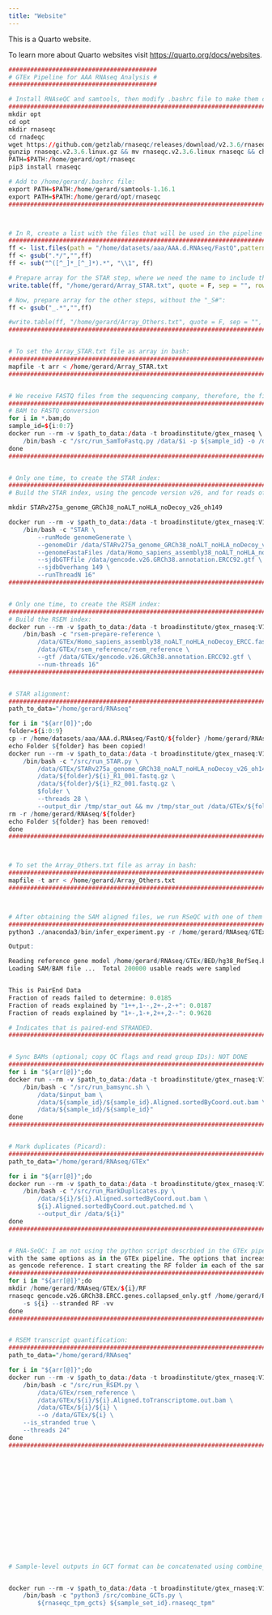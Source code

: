 ```yaml
---
title: "Website"
---
```


This is a Quarto website.

To learn more about Quarto websites visit <https://quarto.org/docs/websites>.

```r
#########################################
# GTEx Pipeline for AAA RNAseq Analysis #
#########################################

# Install RNAseQC and samtools, then modify .bashrc file to make them callable from anywhere:
#######################################################################################################################################################################
mkdir opt
cd opt
mkdir rnaseqc
cd rnadeqc
wget https://github.com/getzlab/rnaseqc/releases/download/v2.3.6/rnaseqc.v2.3.6.linux.gz
gunzip rnaseqc.v2.3.6.linux.gz && mv rnaseqc.v2.3.6.linux rnaseqc && chmod 775 rnaseqc
PATH=$PATH:/home/gerard/opt/rnaseqc
pip3 install rnaseqc

# Add to /home/gerard/.bashrc file:
export PATH=$PATH:/home/gerard/samtools-1.16.1
export PATH=$PATH:/home/gerard/opt/rnaseqc
#######################################################################################################################################################################



# In R, create a list with the files that will be used in the pipeline steps:
#######################################################################################################################################################################
ff <- list.files(path = "/home/datasets/aaa/AAA.d.RNAseq/FastQ",pattern = "*R1_001.fastq.gz", recursive = "TRUE", full.names = F)
ff <- gsub(".*/","",ff)
ff <- sub("^([^_]*_[^_]*).*", "\\1", ff)

# Prepare array for the STAR step, where we need the name to include the "_S#":
write.table(ff, "/home/gerard/Array_STAR.txt", quote = F, sep = "", row.names = F, col.names = F)

# Now, prepare array for the other steps, without the "_S#":
ff <- gsub("_.*","",ff)

#write.table(ff, "/home/gerard/Array_Others.txt", quote = F, sep = "", row.names = F, col.names = F)
#######################################################################################################################################################################


# To set the Array_STAR.txt file as array in bash:
#######################################################################################################################################################################
mapfile -t arr < /home/gerard/Array_STAR.txt
#######################################################################################################################################################################


# We receive FASTQ files from the sequencing company, therefore, the first step in the GTEx pipeline is not required.
#######################################################################################################################################################################
# BAM to FASTQ conversion
for i in *.bam;do
sample_id=${i:0:7}
docker run --rm -v $path_to_data:/data -t broadinstitute/gtex_rnaseq \
    /bin/bash -c "/src/run_SamToFastq.py /data/$i -p ${sample_id} -o /data"
done
#######################################################################################################################################################################


# Only one time, to create the STAR index:
#######################################################################################################################################################################
# Build the STAR index, using the gencode version v26, and for reads of length 149:

mkdir STARv275a_genome_GRCh38_noALT_noHLA_noDecoy_v26_oh149

docker run --rm -v $path_to_data:/data -t broadinstitute/gtex_rnaseq:V10 \
    /bin/bash -c "STAR \
        --runMode genomeGenerate \
        --genomeDir /data/STARv275a_genome_GRCh38_noALT_noHLA_noDecoy_v26_oh149 \
        --genomeFastaFiles /data/Homo_sapiens_assembly38_noALT_noHLA_noDecoy_ERCC.fasta \
        --sjdbGTFfile /data/gencode.v26.GRCh38.annotation.ERCC92.gtf \
        --sjdbOverhang 149 \
        --runThreadN 16"
#######################################################################################################################################################################


# Only one time, to create the RSEM index:
#######################################################################################################################################################################
# Build the RSEM index:
docker run --rm -v $path_to_data:/data -t broadinstitute/gtex_rnaseq:V10 \
    /bin/bash -c "rsem-prepare-reference \
        /data/GTEx/Homo_sapiens_assembly38_noALT_noHLA_noDecoy_ERCC.fasta \
        /data/GTEx/rsem_reference/rsem_reference \
        --gtf /data/GTEx/gencode.v26.GRCh38.annotation.ERCC92.gtf \
        --num-threads 16"
#######################################################################################################################################################################


# STAR alignment:
#######################################################################################################################################################################
path_to_data="/home/gerard/RNAseq"

for i in "${arr[0]}";do
folder=${i:0:9}
cp -r /home/datasets/aaa/AAA.d.RNAseq/FastQ/${folder} /home/gerard/RNAseq
echo Folder ${folder} has been copied!
docker run --rm -v $path_to_data:/data -t broadinstitute/gtex_rnaseq:V10 \
    /bin/bash -c "/src/run_STAR.py \
        /data/GTEx/STARv275a_genome_GRCh38_noALT_noHLA_noDecoy_v26_oh149 \
        /data/${folder}/${i}_R1_001.fastq.gz \
        /data/${folder}/${i}_R2_001.fastq.gz \
        $folder \
        --threads 28 \
        --output_dir /tmp/star_out && mv /tmp/star_out /data/GTEx/${folder}"
rm -r /home/gerard/RNAseq/${folder}
echo Folder ${folder} has been removed!
done
#######################################################################################################################################################################



# To set the Array_Others.txt file as array in bash:
#######################################################################################################################################################################
mapfile -t arr < /home/gerard/Array_Others.txt
#######################################################################################################################################################################



# After obtaining the SAM aligned files, we run RSeQC with one of them to identify the type of data we have:
#######################################################################################################################################################################
python3 ./anaconda3/bin/infer_experiment.py -r /home/gerard/RNAseq/GTEx/BED/hg38_RefSeq.bed -i /home/gerard/RNAseq/GTEx/22ID00809/22ID00809.Aligned.sortedByCoord.out.bam

Output:

Reading reference gene model /home/gerard/RNAseq/GTEx/BED/hg38_RefSeq.bed ... Done
Loading SAM/BAM file ...  Total 200000 usable reads were sampled


This is PairEnd Data
Fraction of reads failed to determine: 0.0185
Fraction of reads explained by "1++,1--,2+-,2-+": 0.0187
Fraction of reads explained by "1+-,1-+,2++,2--": 0.9628

# Indicates that is paired-end STRANDED.
#######################################################################################################################################################################


# Sync BAMs (optional; copy QC flags and read group IDs): NOT DONE
#######################################################################################################################################################################
for i in "${arr[@]}";do
docker run --rm -v $path_to_data:/data -t broadinstitute/gtex_rnaseq:V10 \
    /bin/bash -c "/src/run_bamsync.sh \
        /data/$input_bam \
        /data/${sample_id}/${sample_id}.Aligned.sortedByCoord.out.bam \
        /data/${sample_id}/${sample_id}"
done
#######################################################################################################################################################################


# Mark duplicates (Picard):
#######################################################################################################################################################################
path_to_data="/home/gerard/RNAseq/GTEx"

for i in "${arr[@]}";do
docker run --rm -v $path_to_data:/data -t broadinstitute/gtex_rnaseq:V10 \
    /bin/bash -c "/src/run_MarkDuplicates.py \
    	/data/${i}/${i}.Aligned.sortedByCoord.out.bam \
    	${i}.Aligned.sortedByCoord.out.patched.md \
        --output_dir /data/${i}"
done
#######################################################################################################################################################################


# RNA-SeQC: I am not using the python script descrbied in the GTEx pipeline because it is not detecting the .gtf file correctly. I am using the software directly,
with the same options as in the GTEx pipeline. The options that increase the number of exonic reads are: RF and using gencode.v26.GRCh38.ERCC.genes.collapsed_only.gtf 
as gencode reference. I start creating the RF folder in each of the samples folders:
#######################################################################################################################################################################
for i in "${arr[@]}";do
mkdir /home/gerard/RNAseq/GTEx/${i}/RF
rnaseqc gencode.v26.GRCh38.ERCC.genes.collapsed_only.gtf /home/gerard/RNAseq/GTEx/${i}/${i}.Aligned.sortedByCoord.out.md.bam /home/gerard/RNAseq/GTEx/${i}/RF \
    -s ${i} --stranded RF -vv
done
#######################################################################################################################################################################


# RSEM transcript quantification:
#######################################################################################################################################################################
path_to_data="/home/gerard/RNAseq"

for i in "${arr[@]}";do
docker run --rm -v $path_to_data:/data -t broadinstitute/gtex_rnaseq:V10 \
    /bin/bash -c "/src/run_RSEM.py \
        /data/GTEx/rsem_reference \
        /data/GTEx/${i}/${i}.Aligned.toTranscriptome.out.bam \
        /data/GTEx/${i}/${i} \
        --o /data/GTEx/${i} \
	--is_stranded true \
	--threads 24"
done
#######################################################################################################################################################################
















# Sample-level outputs in GCT format can be concatenated using combine_GCTs.py:


docker run --rm -v $path_to_data:/data -t broadinstitute/gtex_rnaseq:V10 \
    /bin/bash -c "python3 /src/combine_GCTs.py \
        ${rnaseqc_tpm_gcts} ${sample_set_id}.rnaseqc_tpm"
```
